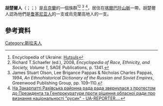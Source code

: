 {{Infobox ethnic group
|group=<big>Hutsuls</big><br>Гуцули
|image=[[Image:Hutsuls_in_Verkhovyna_city_(Ukraine),_1934.jpg|250px]]
|caption=
|population = 25,290
|region1={{UKR}}
|pop1 = 21,400
|ref1 = <ref>http://2001.ukrcensus.gov.ua/rus/results/nationality_population/nationality_popul2/select_55?box=5.5W&rz=1_1&rz_b=2_1&k_t=00&botton=cens_db</ref>
|region2    = {{ROM}}
|pop2       = 3,890
|ref2       = <ref>http://www.eliznik.org.uk/RomaniaHistory/minority-hutsul-villages.htm</ref>
|languages=[[烏克蘭語|烏克蘭語]]
|rels=大多數信仰[[烏克蘭希臘禮天主教會|烏克蘭希臘禮天主教會]]和[[東正教|東正教]]，少部分信仰[[羅馬天主教|羅馬天主教]]
|related    = [[波伊科人|波伊科人]]，[[萊姆科人|萊姆科人]]
}}
'''胡楚爾人'''（{{lang-uk|гуцули}}；{{lang-pl|Hucuł}}；{{lang-ro|huțul}}）是[[烏克蘭|烏克蘭]]的一個族群<ref name=EOU>Encyclopedia of Ukraine: [http://www.encyclopediaofukraine.com/display.asp?AddButton=pages\H\U\Hutsuls.htm Hutsuls]{{ref-en}}</ref><ref name="Schaefer">Richard T.Schaefer (ed.), 2008, ''Encyclopedia of Race, Ethnicity, and Society, Volume 1'', SAGE Publications, p. 1341. </ref> <ref name="Olson"> James Stuart Olson, Lee Brigance Pappas & Nicholas Charles Pappas, 1994, ''An Ethnohistorical Dictionary of the Russian and Soviet Empires'', Greenwood Publishing Group, pp. 109–110. </ref> <ref>[http://ua-reporter.com/novosti/20556/ На Закарпатті Рахівська районна рада рада звернулася з протестом до Президента та Генпрокуратури проти рішення обласної ради про визнання національності "русин" - UA-REPORTER....<!-- Título generado por un bot -->]</ref>，居住在[[喀爾巴阡山脈|喀爾巴阡山脈]]一帶。胡楚爾人認為他們是[[鲁塞尼亚人|鲁塞尼亚人]]的一支或烏克蘭高地人的一支。
==參考資料==
{{reflist}}
[[Category:斯拉夫人|Category:斯拉夫人]]